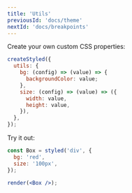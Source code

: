 ```yaml
---
title: 'Utils'
previousId: 'docs/theme'
nextId: 'docs/breakpoints'
---
```


Create your own custom CSS properties:

```jsx
createStyled({
  utils: {
    bg: (config) => (value) => {
      backgroundColor: value;
    },
    size: (config) => (value) => ({
      width: value,
      height: value,
    }),
  },
});
```

Try it out:

```jsx live manual
const Box = styled('div', {
  bg: 'red',
  size: '100px',
});

render(<Box />);
```
